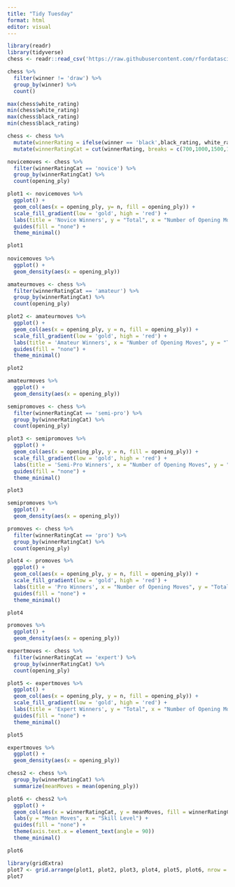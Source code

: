 ```yaml
---
title: "Tidy Tuesday"
format: html
editor: visual
---
```


```r
library(readr)
library(tidyverse)
chess <- readr::read_csv('https://raw.githubusercontent.com/rfordatascience/tidytuesday/master/data/2024/2024-10-01/chess.csv')

```
```r
chess %>%
  filter(winner != 'draw') %>%
  group_by(winner) %>%
  count()

max(chess$white_rating)
min(chess$white_rating)
max(chess$black_rating)
min(chess$black_rating)
```

```r
chess <- chess %>%
  mutate(winnerRating = ifelse(winner == 'black',black_rating, white_rating)) %>%
  mutate(winnerRatingCat = cut(winnerRating, breaks = c(700,1000,1500,1900,2300,3000), labels = c("novice","amateur","semi-pro","pro","expert")))
```


```r
novicemoves <- chess %>%
  filter(winnerRatingCat == 'novice') %>%
  group_by(winnerRatingCat) %>%
  count(opening_ply)

plot1 <- novicemoves %>%
  ggplot() +
  geom_col(aes(x = opening_ply, y= n, fill = opening_ply)) +
  scale_fill_gradient(low = 'gold', high = 'red') +
  labs(title = 'Novice Winners', y = "Total", x = "Number of Opening Moves") +
  guides(fill = "none") +
  theme_minimal()

plot1
  
novicemoves %>%
  ggplot() +
  geom_density(aes(x = opening_ply))
```
```r
amateurmoves <- chess %>%
  filter(winnerRatingCat == 'amateur') %>%
  group_by(winnerRatingCat) %>%
  count(opening_ply)

plot2 <- amateurmoves %>%
  ggplot() +
  geom_col(aes(x = opening_ply, y = n, fill = opening_ply)) +
  scale_fill_gradient(low = 'gold', high = 'red') +
  labs(title = 'Amateur Winners', x = "Number of Opening Moves", y = "Total") +
  guides(fill = "none") +
  theme_minimal()

plot2

amateurmoves %>%
  ggplot() +
  geom_density(aes(x = opening_ply))

```
```r
semipromoves <- chess %>%
  filter(winnerRatingCat == 'semi-pro') %>%
  group_by(winnerRatingCat) %>%
  count(opening_ply)

plot3 <- semipromoves %>%
  ggplot() +
  geom_col(aes(x = opening_ply, y = n, fill = opening_ply)) +
  scale_fill_gradient(low = 'gold', high = 'red') +
  labs(title = 'Semi-Pro Winners', x = "Number of Opening Moves", y = "Total") +
  guides(fill = "none") +
  theme_minimal()

plot3

semipromoves %>%
  ggplot() +
  geom_density(aes(x = opening_ply))
```
```r
promoves <- chess %>%
  filter(winnerRatingCat == 'pro') %>%
  group_by(winnerRatingCat) %>%
  count(opening_ply)

plot4 <- promoves %>%
  ggplot() +
  geom_col(aes(x = opening_ply, y = n, fill = opening_ply)) +
  scale_fill_gradient(low = 'gold', high = 'red') +
  labs(title = 'Pro Winners', x = "Number of Opening Moves", y = "Total") +
  guides(fill = "none") +
  theme_minimal()

plot4

promoves %>%
  ggplot() +
  geom_density(aes(x = opening_ply))
```

```r
expertmoves <- chess %>%
  filter(winnerRatingCat == 'expert') %>%
  group_by(winnerRatingCat) %>%
  count(opening_ply)

plot5 <- expertmoves %>%
  ggplot() +
  geom_col(aes(x = opening_ply, y = n, fill = opening_ply)) +
  scale_fill_gradient(low = 'gold', high = 'red') +
  labs(title = 'Expert Winners', y = "Total", x = "Number of Opening Moves") +
  guides(fill = "none") +
  theme_minimal()

plot5

expertmoves %>%
  ggplot() +
  geom_density(aes(x = opening_ply))
```
```r
chess2 <- chess %>%
  group_by(winnerRatingCat) %>%
  summarize(meanMoves = mean(opening_ply))

plot6 <- chess2 %>%
  ggplot() +
  geom_col(aes(x = winnerRatingCat, y = meanMoves, fill = winnerRatingCat)) +
  labs(y = "Mean Moves", x = "Skill Level") +
  guides(fill = "none") +
  theme(axis.text.x = element_text(angle = 90))
  theme_minimal()

plot6
```



```r
library(gridExtra)
plot7 <- grid.arrange(plot1, plot2, plot3, plot4, plot5, plot6, nrow = 3)
plot7
```

